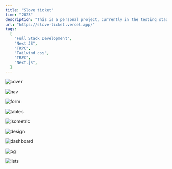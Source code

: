 ```yaml
---
title: "Slove ticket"
time: "2023"
description: "This is a personal project, currently in the testing stage, for an event ticketing system that allows users to sell tickets to their customers both offline and online, including via USSD."
url: "https://slove-ticket.vercel.app/"
tags:
  [
    "Full Stack Development",
    "Next JS",
    "TRPC",
    "Tailwind css",
    "TRPC",
    "Next.js",
  ]
---
```


<Image
  src="/projects/sloveticket/image.png"
  alt="cover"
  width={2267}
  height={1280}
  caption=""
/>

<Image
  src="/projects/sloveticket/nav.png"
  alt="nav"
  width={1408}
  height={927}
/>

<Image
  src="/projects/sloveticket/form.png"
  alt="form"
  width={1408}
  height={927}
/>

<Image
  src="/projects/sloveticket/table.png"
  alt="tables"
  width={1408}
  height={927}
/>

<Image
  src="/projects/sloveticket/iso.png"
  alt="isometric"
  width={2300}
  height={1037}
/>

<Image
  src="/projects/sloveticket/design.png"
  alt="design"
  width={1458}
  height={761}
/>

<Image
  src="/projects/sloveticket/dashboard.png"
  alt="dashboard"
  width={1462}
  height={1108}
/>

<Image
  src="/projects/sloveticket/login.png"
  alt="og"
  width={2267}
  height={1280}
/>

<Image
  src="/projects/sloveticket/list.png"
  alt="lists"
  width={2267}
  height={1280}
/>

